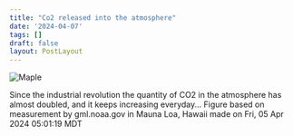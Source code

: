 ```yaml
---
title: "Co2 released into the atmosphere"
date: '2024-04-07'
tags: []
draft: false
layout: PostLayout
---
```


<div className="flex justify-center">
<div className="my-1 w-full px-2 xl:my-1 xl:w-1/2 xl:px-2">
    <img src="https://willpolesa.pythonanywhere.com/static/counter_videos/counter.gif" alt="Maple" className="mx-auto h-58 w-auto" />
</div>
</div>

Since the industrial revolution the quantity of CO2 in the atmosphere has almost doubled, and it keeps increasing everyday...  Figure based on measurement by gml.noaa.gov in Mauna Loa, Hawaii made on Fri, 05 Apr 2024 05:01:19 MDT
